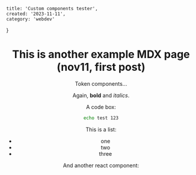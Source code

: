 
    title: 'Custom components tester',
    created: '2023-11-11',
    category: 'webdev'
}

<Header metadata={metadata} />

# This is another example MDX page (nov11, first post)
 
Token components...

Again, **bold** and _italics_.


<MyComponent2 />

A code box:
```bash
echo test 123
```

This is a list:
- one
- two
- three

And another react component:



<MyComponent />
